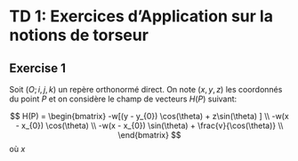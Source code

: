 # TD 1: Exercices d'Application sur la notions de torseur

## Exercise 1

Soit $(O;i, j, k)$ un repère orthonormé direct. On note $(x, y, z)$ les coordonnés du point $P$ et on considère le champ de vecteurs $H(P)$ suivant:


$$
H(P) = 
\begin{bmatrix}
-w[(y - y_{0}) \cos(\theta) + z\sin(\theta) ] \\
-w(x - x_{0}) \cos(\theta) \\
-w(x - x_{0}) \sin(\theta) + \frac{v}{\cos(\theta)} \\
\end{bmatrix}
$$
où $x$

 

